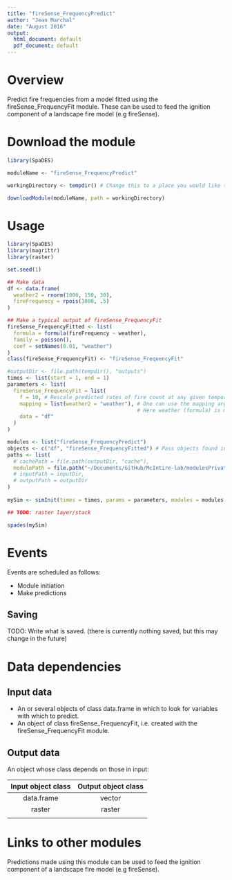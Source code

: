 ```yaml
---
title: "fireSense_FrequencyPredict"
author: "Jean Marchal"
date: "August 2016"
output:
  html_document: default
  pdf_document: default
---
```


# Overview
Predict fire frequencies from a model fitted using the fireSense_FrequencyFit module. These can be used to feed the ignition component of a landscape fire model (e.g fireSense).

# Download the module
```r
library(SpaDES)

moduleName <- "fireSense_FrequencyPredict"

workingDirectory <- tempdir() # Change this to a place you would like to put the model, if desired

downloadModule(moduleName, path = workingDirectory)
```

# Usage
```r
library(SpaDES)
library(magrittr)
library(raster)

set.seed(1)

## Make data
df <- data.frame(
  weather2 = rnorm(1000, 150, 30),
  fireFrequency = rpois(1000, .5)
)

## Make a typical output of fireSense_FrequencyFit
fireSense_FrequencyFitted <- list(
  formula = formula(fireFrequency ~ weather),
  family = poisson(),
  coef = setNames(0.01, "weather")
)
class(fireSense_FrequencyFit) <- "fireSense_FrequencyFit"

#outputDir <- file.path(tempdir(), "outputs")
times <- list(start = 1, end = 1)
parameters <- list(
  fireSense_FrequencyFit = list(
    f = 10, # Rescale predicted rates of fire count at any given temporal and spatial resolutions by a factor f = new_res / old_res
    mapping = list(weather2 = "weather"), # One can use the mapping arg to map variable's names in the data to those in the formula of the fitted object.
                                          # Here weather (formula) is mapped to weather2 (data).
    data = "df"
  )
)

modules <- list("fireSense_FrequencyPredict")
objects <- c("df", "fireSense_FrequencyFitted") # Pass objects found in the global environment to the simList environment.
paths <- list(
  # cachePath = file.path(outputDir, "cache"),
  modulePath = file.path("~/Documents/GitHub/McIntire-lab/modulesPrivate/") ## TODO: change this to tempdir()
  # inputPath = inputDir,
  # outputPath = outputDir
)
 
mySim <- simInit(times = times, params = parameters, modules = modules, objects = objects, paths = paths)

## TODO: raster layer/stack

spades(mySim)
```

# Events
Events are scheduled as follows:

- Module initiation
- Make predictions

## Saving
TODO: Write what is saved. (there is currently nothing saved, but this may change in the future)

# Data dependencies

## Input data
- An or several objects of class data.frame in which to look for variables with which to predict.
- An object of class fireSense_FrequencyFit, i.e. created with the fireSense_FrequencyFit module.

## Output data
An object whose class depends on those in input:

Input object class | Output object class
:-:|:-:
data.frame | vector
raster | raster
||

# Links to other modules
Predictions made using this module can be used to feed the ignition component of a landscape fire model (e.g fireSense).

